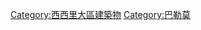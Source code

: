 {{Commons category|Buildings in Palermo}}

[[Category:西西里大區建築物|Category:西西里大區建築物]]
[[Category:巴勒莫|Category:巴勒莫]]
